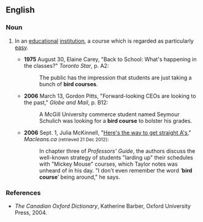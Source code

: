 ==English==

===Noun===
{{en-noun|head=[[bird]] [[course]]}}

# {{context|Canada}} In an [[educational]] [[institution]], a course which is regarded as particularly [[easy]].
#* '''1975''' August 30, Elaine Carey, "Back to School: What's happening in the classes?" ''Toronto Star'', p. A2:
#*: The public has the impression that students are just taking a bunch of '''bird courses'''.
#* '''2006''' March 13, Gordon Pitts, "Forward-looking CEOs are looking to the past," ''Globe and Mail'', p. B12:
#*: A McGill University commerce student named Seymour Schulich was looking for a '''bird course''' to bolster his grades.
#* '''2006''' Sept. 1, Julia McKinnell, "[http://www.macleans.ca/article.jsp?content=20060911_133240_133240 Here's the way to get straight A's]," ''Macleans.ca'' <small>(retrieved 21 Dec 2012)</small>:
#*: In chapter three of ''Professors' Guide'', the authors discuss the well-known strategy of students "larding up" their schedules with "Mickey Mouse" courses, which Taylor notes was unheard of in his day. "I don't even remember the word ‘'''bird course'''’ being around," he says.

===References===
* ''The Canadian Oxford Dictionary'', Katherine Barber, Oxford University Press, 2004.